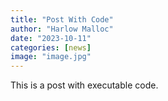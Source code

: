 ```yaml
---
title: "Post With Code"
author: "Harlow Malloc"
date: "2023-10-11"
categories: [news]
image: "image.jpg"
---
```


This is a post with executable code.
